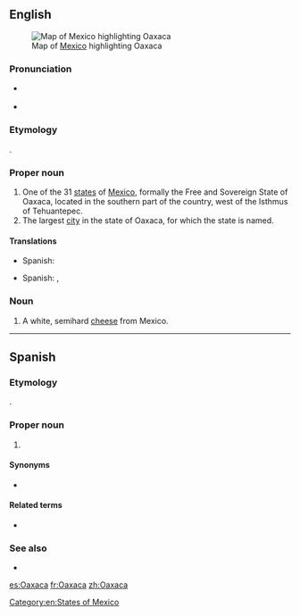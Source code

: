 ==English==
[[File:Mexico map, MX-OAX.svg|thumb|Map of [[Mexico]] highlighting Oaxaca]]

===Pronunciation===
* {{a|US}} {{IPA|/wɑːˈhɑː.kɑː/|/wəˈhɑː.kɑː/|lang=en}}
* {{audio|Es-Oaxaca.ogg|Audio|lang=en}}

===Etymology===
{{etyl|nah|en}} {{m|nah|Huaxyacac|Huāxyacac|place of guaje trees}}.

===Proper noun===
{{en-proper noun}}

# One of the 31 [[states]] of [[Mexico]], formally the Free and Sovereign State of Oaxaca, located in the southern part of the country, west of the Isthmus of Tehuantepec.
# The largest [[city]] in the state of Oaxaca, for which the state is named.

====Translations====
{{trans-top|state of Mexico}}
* Spanish: {{t+|es|Oaxaca|f}}
{{trans-mid}}
{{trans-bottom}}

{{trans-top|city}}
* Spanish: {{t|es|Oaxaca de Juárez|f}}, {{t+|es|Oaxaca|f}}
{{trans-mid}}
{{trans-bottom}}

===Noun===
{{en-noun|~}}

# A white, semihard [[cheese]] from Mexico.

[[Category:en:States of Mexico]]

----

==Spanish==

===Etymology===
{{etyl|nah|es}} {{m|nah|Huaxyacac|Huāxyacac|place of guaje trees}}.

===Proper noun===
{{es-proper noun|f}}

# {{place|es|state|c/Mexico}}

====Synonyms====
* {{l|es|OA}} {{qualifier|abbreviation}}

====Related terms====
* {{l|es|oaxaqueño}}

===See also===
* {{pedialite|lang=es}}

[[es:Oaxaca]]
[[fr:Oaxaca]]
[[zh:Oaxaca]]